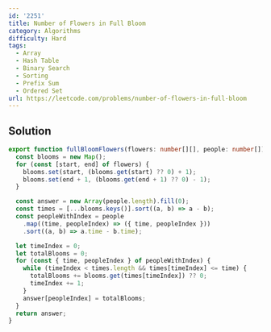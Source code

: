```yaml
---
id: '2251'
title: Number of Flowers in Full Bloom
category: Algorithms
difficulty: Hard
tags:
  - Array
  - Hash Table
  - Binary Search
  - Sorting
  - Prefix Sum
  - Ordered Set
url: https://leetcode.com/problems/number-of-flowers-in-full-bloom
---
```


## Solution

```typescript filename="solution.ts" copy
export function fullBloomFlowers(flowers: number[][], people: number[]): number[] {
  const blooms = new Map();
  for (const [start, end] of flowers) {
    blooms.set(start, (blooms.get(start) ?? 0) + 1);
    blooms.set(end + 1, (blooms.get(end + 1) ?? 0) - 1);
  }

  const answer = new Array(people.length).fill(0);
  const times = [...blooms.keys()].sort((a, b) => a - b);
  const peopleWithIndex = people
    .map((time, peopleIndex) => ({ time, peopleIndex }))
    .sort((a, b) => a.time - b.time);

  let timeIndex = 0;
  let totalBlooms = 0;
  for (const { time, peopleIndex } of peopleWithIndex) {
    while (timeIndex < times.length && times[timeIndex] <= time) {
      totalBlooms += blooms.get(times[timeIndex]) ?? 0;
      timeIndex += 1;
    }
    answer[peopleIndex] = totalBlooms;
  }
  return answer;
}
```
